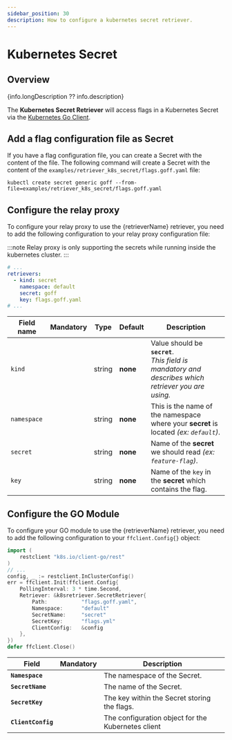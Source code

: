 ```yaml
---
sidebar_position: 30
description: How to configure a kubernetes secret retriever.
---
```


# Kubernetes Secret

## Overview
{info.longDescription ?? info.description}

The **Kubernetes Secret Retriever** will access flags in a Kubernetes Secret via the [Kubernetes Go Client](https://github.com/kubernetes/client-go).

## Add a flag configuration file as Secret
If you have a flag configuration file, you can create a Secret with the content of the file.
The following command will create a Secret with the content of the `examples/retriever_k8s_secret/flags.goff.yaml` file:
```shell
kubectl create secret generic goff --from-file=examples/retriever_k8s_secret/flags.goff.yaml
```
## Configure the relay proxy

To configure your relay proxy to use the {retrieverName} retriever, you need to add the following
configuration to your relay proxy configuration file:

:::note
Relay proxy is only supporting the secrets while running inside the kubernetes cluster.
:::

```yaml title="goff-proxy.yaml"
# ...
retrievers:
  - kind: secret
    namespace: default
    secret: goff
    key: flags.goff.yaml
# ...
```

| Field name  |   Mandatory   | Type   | Default  | Description                                                                                                 |
|-------------|:-------------:|--------|----------|-------------------------------------------------------------------------------------------------------------|
| `kind`      | <Mandatory /> | string | **none** | Value should be **`secret`**.<br/>_This field is mandatory and describes which retriever you are using._ |
| `namespace` | <Mandatory /> | string | **none** | This is the name of the namespace where your **secret** is located _(ex: `default`)_.                    |
| `secret`    | <Mandatory /> | string | **none** | Name of the **secret** we should read  _(ex: `feature-flag`)_.                                           |
| `key`       | <Mandatory /> | string | **none** | Name of the `key` in the **secret** which contains the flag.                                             |

## Configure the GO Module
To configure your GO module to use the {retrieverName} retriever, you need to add the following
configuration to your `ffclient.Config{}` object:

```go title="example.go"
import (
    restclient "k8s.io/client-go/rest"
)
// ...
config, _ := restclient.InClusterConfig()
err = ffclient.Init(ffclient.Config{
    PollingInterval: 3 * time.Second,
    Retriever: &k8sretriever.SecretRetriever{
        Path:           "flags.goff.yaml",
        Namespace:      "default"
        SecretName:     "secret"
        SecretKey:      "flags.yml"
        ClientConfig:   &config
    },
})
defer ffclient.Close()
```

| Field               |   Mandatory   | Description                                        |
|---------------------|:-------------:|----------------------------------------------------|
| **`Namespace`**     | <Mandatory /> | The namespace of the Secret.                    |
| **`SecretName`** | <Mandatory /> | The name of the Secret.                         |
| **`SecretKey`**           | <Mandatory /> | The key within the Secret storing the flags.    |
| **`ClientConfig`**  | <Mandatory /> | The configuration object for the Kubernetes client |